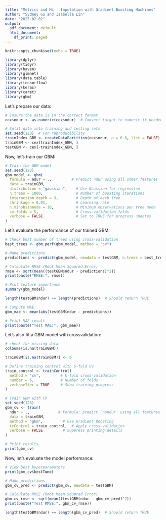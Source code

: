 ```yaml
---
title: "Metrics and ML - Imputation with Gradient Boosting Machines"
author: "Sydney Gu and Isabella Lin"
date: "2025-02-02"
output:
  pdf_document: default
  html_document:
    df_print: paged
---
```



```r
knitr::opts_chunk$set(echo = TRUE)
```

```r
library(dplyr)
library(tidyr)
library(haven)
library(glmnet)
library(data.table)
library(tensorflow)
library(keras)
library(caret)
library(gbm)
```


Let's prepare our data:
```r
# Ensure the data is in the correct format
cex$ndur <- as.numeric(cex$ndur)  # Convert target to numeric if needed

# Split data into training and testing sets
set.seed(123)  # For reproducibility
trainIndex_GBM <- createDataPartition(cex$ndur, p = 0.8, list = FALSE)
trainGBM <- cex[trainIndex_GBM, ]
testGBM <- cex[-trainIndex_GBM, ]
```

Now, let's train our GBM:
```r
# Train the GBM model
set.seed(123)
gbm_model <- gbm(
  formula = ndur ~ .,         # Predict ndur using all other features
  data = trainGBM,
  distribution = "gaussian",    # Use Gaussian for regression
  n.trees = 1000,               # Number of boosting iterations
  interaction.depth = 3,        # Depth of each tree
  shrinkage = 0.01,             # Learning rate
  n.minobsinnode = 10,          # Minimum observations per tree node
  cv.folds = 5,                 # Cross-validation folds
  verbose = FALSE               # Set to TRUE for progress updates
)

```

Let's evaluate the performance of our trained GBM:
```r
# Check best number of trees using cross-validation
best_trees <- gbm.perf(gbm_model, method = "cv")

# Make predictions
predictions <- predict(gbm_model, newdata = testGBM, n.trees = best_trees)

# Calculate RMSE (Root Mean Squared Error)
rmse <- sqrt(mean((testGBM$ndur - predictions)^2))
print(paste("RMSE:", rmse))

# Plot feature importance
summary(gbm_model)
```
```r
length(testGBM$ndur) == length(predictions)  # Should return TRUE
```

```r
# Compute MAE
gbm_mae <- mean(abs(testGBM$ndur - predictions))

# Print MAE result
print(paste("Test MAE:", gbm_mae))
```




Let's also fit a GBM model with crossvalidation:
```r
# check for missing data
colSums(is.na(trainGBM))
```
```r
trainGBM[is.na(trainGBM)] <- 0
```


```r
# Define training control with 5-fold CV
train_control <- trainControl(
  method = "cv",         # k-fold cross-validation
  number = 5,            # Number of folds
  verboseIter = TRUE     # Show training progress
)
```

```r
# Train GBM with CV
set.seed(123)
gbm_cv <- train(
  ndur ~ .,             # Formula: predict `nondur` using all features
  data = trainGBM,
  method = "gbm",         # Use Gradient Boosting
  trControl = train_control,  # Apply cross-validation
  verbose = FALSE         # Suppress printing details
)

# Print results
print(gbm_cv)
```
Now, let's evaluate the model performance:
```r
# View best hyperparameters
print(gbm_cv$bestTune)

# Make predictions
gbm_cv_pred <- predict(gbm_cv, newdata = testGBM)

# Calculate RMSE (Root Mean Squared Error)
gbm_cv_rmse <- sqrt(mean((testGBM$ndur - gbm_cv_pred)^2))
print(paste("Test RMSE:", gbm_cv_rmse))
```
```r
length(testGBM$ndur) == length(gbm_cv_pred)  # Should return TRUE
```



